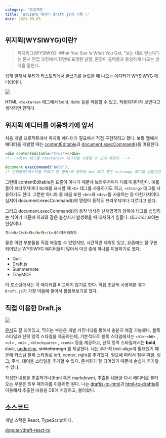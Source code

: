```yaml
---
category: '프로젝트'
title: 'WYSIWYG 에디터 draft.js의 기록 👀'
date: 2021-09-03
---
```


## 위지윅(WYSIWYG)이란?

> 위지위그(WYSIWYG: What You See Is What You Get, "보는 대로 얻는다")는 문서 편집 과정에서 화면에 포맷된 낱말, 문장이 출력물과 동일하게 나오는 방식을 말한다.

쉽게 말해서 우리가 티스토리에서 글쓰기를 눌렀을 때 나오는 에디터가 WYSIWYG 에디터이다.

![](0.png)

HTML `<textarea>` 태그에서 bold, italic 등을 적용할 수 있고, 적용되자마자 보인다고 생각하면 편하다.

## 위지윅 에디터를 이용하기에 앞서

처음 개발 프로젝트에서 위지윅 에디터가 필요해서 직접 구현하려고 했다. 보통 웹에서 에디터를 개발할 때는 [contentEditable](https://developer.mozilla.org/ko/docs/Web/HTML/Global_attributes/contenteditable)과 [document.execCommand()](https://developer.mozilla.org/ko/docs/Web/API/Document/execCommand)를 이용한다.

```html
<div contenteditable="true"></div>
<!-- <div> 태그를 <textarea> 태그처럼 사용할 수 있게 해준다. -->
```

```js
document.execCommand('bold');
/* 선택영역(텍스트를 드래그 한 영역)의 양쪽에 <b> 태그 혹은 <strong> 태그를 삽입한다. */
```

그런데 contentEditable은 표준이 아니기 때문에 브라우저마다 다르게 동작한다. 예를 들어 브라우저마다 bold를 표시할 때 `<b>` 태그를 사용하기도 하고, `<strong>` 태그를 사용하기도 한다. 그뿐만 아니라 줄 바꿈 또한 `<br>`와 `<div>`를 사용하는 등 마찬가지이다. 심지어 document.execCommand()의 명령어 동작도 브라우저마다 다르다고 한다.

그리고 document.execCommand()의 동작 방식은 선택영역의 양쪽에 태그를 삽입하는 식이기 때문에 아래와 같은 불상사가 발생했을 때 대처하기 힘들다. 태그끼리 꼬이는 현상이다.

```html
가나<b>다<i>라</b>마</i>사아자카타파하
```

물론 이런 부분들을 직접 해결할 수 있었지만, 시간적인 제약도 있고, 요즘에는 잘 구현되어있는 WYSIWYG 에디터들이 많아서 이것 중에 하나를 이용하기로 했다.

- Quill
- Draft.js
- Summernote
- TinyMCE

이 포스팅에서는 각 에디터를 비교하지 않기로 한다. 직접 조금씩 사용해본 결과 `Draft.js`가 가장 마음에 들어서 활용해보기로 했다.

## 직접 이용한 Draft.js

![](1.gif)

[문서](https://draftjs.org/)도 잘 되어있고, 막히는 부분은 개발 커뮤니티를 통해서 충분히 해결 가능했다. 블록 스타일과 선택 영역 스타일을 제공하는데, 기본적으로 블록 스타일에서는 `<h1>~<h6>` , `<ul>` , `<ol>` , `<blockquote>` , `<code>` 등을 제공하고, 선택 영역 스타일에서는 **bold**, _italic_, <u>underline</u>, <del>strikethrough</del> 를 제공한다. 나는 추가적 text-align이 필요했기 때문에 커스텀 블록 스타일로 left, center, right를 추가했다. 필요에 따라서 첨부 파일, 링크, 주석, 테이블 스타일을 추가할 수 있다. 문서화가 잘 되어있기 때문에 손쉽게 추가할 수 있다.

작성한 내용을 추출하거나(html 혹은 markdown), 추출된 내용을 다시 에디터로 불러오는 부분은 외부 패키지를 이용하면 된다. 나는 [draftjs-to-html](https://www.npmjs.com/package/draftjs-to-html)과 [html-to-draftjs](https://www.npmjs.com/package/html-to-draftjs)를 이용해서 추출한 내용을 DB에 저장하고, 불러왔다.

## 소스코드

개발 스택은 React, TypeScript이다.

[doputer/draft-react-ts](https://github.com/doputer/draft-react-ts)
